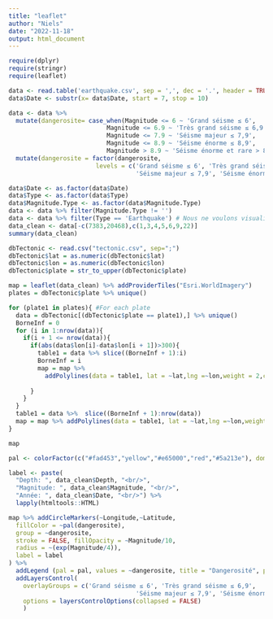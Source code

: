 ```yaml
---
title: "leaflet"
author: "Niels"
date: "2022-11-18"
output: html_document
---
```

```r
require(dplyr)
require(stringr)
require(leaflet)

data <- read.table('earthquake.csv', sep = ',', dec = '.', header = TRUE)
data$Date <- substr(x= data$Date, start = 7, stop = 10)
```

```r
data <- data %>%
  mutate(dangerosite= case_when(Magnitude <= 6 ~ 'Grand séisme ≤ 6',
                           Magnitude <= 6.9 ~ 'Très grand séisme ≤ 6,9',
                           Magnitude <= 7.9 ~ 'Séisme majeur ≤ 7,9',
                           Magnitude <= 8.9 ~ 'Séisme énorme ≤ 8,9',
                           Magnitude > 8.9 ~ 'Séisme énorme et rare > 8.9')) %>%
  mutate(dangerosite = factor(dangerosite,
                        levels = c('Grand séisme ≤ 6', 'Très grand séisme ≤ 6,9',
                                   'Séisme majeur ≤ 7,9', 'Séisme énorme ≤ 8,9', 'Séisme énorme et rare > 8.9'))) 
```

```r
data$Date <- as.factor(data$Date)
data$Type <- as.factor(data$Type)
data$Magnitude.Type <- as.factor(data$Magnitude.Type)
data <- data %>% filter(Magnitude.Type != '')
data <- data %>% filter(Type == 'Earthquake') # Nous ne voulons visualiser que les tremblements de terre
data_clean <- data[-c(7383,20468),c(1,3,4,5,6,9,22)]
summary(data_clean)
```

```r
dbTectonic <- read.csv("tectonic.csv", sep=";")
dbTectonic$lat = as.numeric(dbTectonic$lat)
dbTectonic$lon = as.numeric(dbTectonic$lon)
dbTectonic$plate = str_to_upper(dbTectonic$plate)

map = leaflet(data_clean) %>% addProviderTiles("Esri.WorldImagery")
plates = dbTectonic$plate %>% unique() 

for (plate1 in plates){ #For each plate
  data = dbTectonic[(dbTectonic$plate == plate1),] %>% unique() 
  BorneInf = 0
  for (i in 1:nrow(data)){
    if(i + 1 <= nrow(data)){
      if(abs(data$lon[i]-data$lon[i + 1])>300){
        table1 = data %>% slice((BorneInf + 1):i)
        BorneInf = i
        map = map %>% 
          addPolylines(data = table1, lat = ~lat,lng =~lon,weight = 2,color = "black")
        
      }
    }
  }
  table1 = data %>%  slice((BorneInf + 1):nrow(data))
  map = map %>% addPolylines(data = table1, lat = ~lat,lng =~lon,weight = 2,color = "black")
}

map
```

```r
pal <- colorFactor(c("#fad453","yellow","#e65000","red","#5a213e"), domain = NULL)

label <- paste(
  "Depth: ", data_clean$Depth, "<br/>",
  "Magnitude: ", data_clean$Magnitude, "<br/>",
  "Année: ", data_clean$Date, "<br/>") %>%
  lapply(htmltools::HTML)

map %>% addCircleMarkers(~Longitude,~Latitude,
  fillColor = ~pal(dangerosite),
  group = ~dangerosite,
  stroke = FALSE, fillOpacity = ~Magnitude/10,
  radius = ~(exp(Magnitude/4)),
  label = label
) %>%
  addLegend (pal = pal, values = ~dangerosite, title = "Dangerosité", position = "bottomright") %>%
  addLayersControl(
    overlayGroups = c('Grand séisme ≤ 6', 'Très grand séisme ≤ 6,9',
                                   'Séisme majeur ≤ 7,9', 'Séisme énorme ≤ 8,9', 'Séisme énorme et rare > 8.9'),
    options = layersControlOptions(collapsed = FALSE)
    )
```

